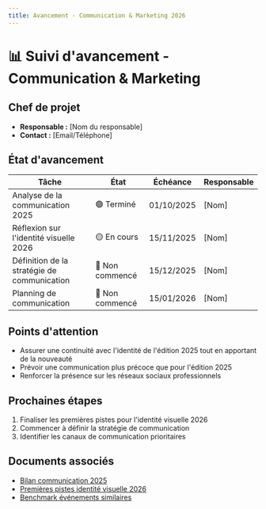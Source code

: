 ```yaml
---
title: Avancement - Communication & Marketing 2026
---
```


# 📊 Suivi d'avancement - Communication & Marketing

## Chef de projet
- **Responsable :** [Nom du responsable]
- **Contact :** [Email/Téléphone]

## État d'avancement
| Tâche | État | Échéance | Responsable |
|-------|------|----------|-------------|
| Analyse de la communication 2025 | 🟢 Terminé | 01/10/2025 | [Nom] |
| Réflexion sur l'identité visuelle 2026 | 🟡 En cours | 15/11/2025 | [Nom] |
| Définition de la stratégie de communication | 🔴 Non commencé | 15/12/2025 | [Nom] |
| Planning de communication | 🔴 Non commencé | 15/01/2026 | [Nom] |

## Points d'attention
- Assurer une continuité avec l'identité de l'édition 2025 tout en apportant de la nouveauté
- Prévoir une communication plus précoce que pour l'édition 2025
- Renforcer la présence sur les réseaux sociaux professionnels

## Prochaines étapes
1. Finaliser les premières pistes pour l'identité visuelle 2026
2. Commencer à définir la stratégie de communication
3. Identifier les canaux de communication prioritaires

## Documents associés
- [Bilan communication 2025](/)
- [Premières pistes identité visuelle 2026](/)
- [Benchmark événements similaires](/)

